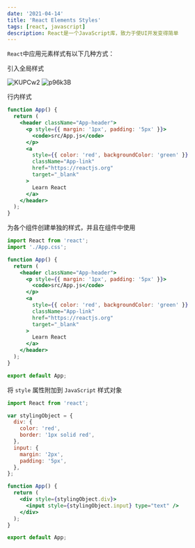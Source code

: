 ```yaml
---
date: '2021-04-14'
title: 'React Elements Styles'
tags: [react, javascript]
description: React是一个JavaScript库，致力于使UI开发变得简单
---
```


`React`中应用元素样式有以下几种方式：

引入全局样式

![KUPCw2](https://cdn.jsdelivr.net/gh/manonicu/pics@master/uPic/KUPCw2.jpg)
![p96k3B](https://cdn.jsdelivr.net/gh/manonicu/pics@master/uPic/p96k3B.jpg)

行内样式

```jsx
function App() {
  return (
    <header className="App-header">
      <p style={{ margin: '1px', padding: '5px' }}>
        <code>src/App.js</code>
      </p>
      <a
        style={{ color: 'red', backgroundColor: 'green' }}
        className="App-link"
        href="https://reactjs.org"
        target="_blank"
      >
        Learn React
      </a>
    </header>
  );
}
```

为各个组件创建单独的样式，并且在组件中使用

```jsx
import React from 'react';
import './App.css';

function App() {
  return (
    <header className="App-header">
      <p style={{ margin: '1px', padding: '5px' }}>
        <code>src/App.js</code>
      </p>
      <a
        style={{ color: 'red', backgroundColor: 'green' }}
        className="App-link"
        href="https://reactjs.org"
        target="_blank"
      >
        Learn React
      </a>
    </header>
  );
}

export default App;
```

将 `style` 属性附加到 `JavaScript` 样式对象

```jsx
import React from 'react';

var stylingObject = {
  div: {
    color: 'red',
    border: '1px solid red',
  },
  input: {
    margin: '2px',
    padding: '5px',
  },
};

function App() {
  return (
    <div style={stylingObject.div}>
      <input style={stylingObject.input} type="text" />
    </div>
  );
}

export default App;
```
